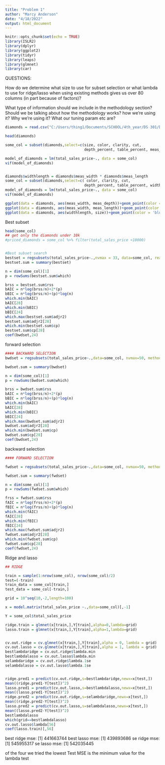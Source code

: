 ```yaml
---
title: "Problem 1"
author: "Marcy Anderson"
date: "4/18/2022"
output: html_document
---
```

```r
knitr::opts_chunk$set(echo = TRUE)
library(ISLR2) 
library(dplyr)
library(ggplot2)
library(tidyr)
library(leaps)
library(glmnet)
library(car)
```

QUESTIONS: 

How do we determine what size to use for subset selection or what lambda to use for ridge/lasso when using existing methods gives us over 80 columns (in part because of factors)?

What type of information should we include in the methodology section? Should we be talking about how the methodology works? how we're using it? Why we're using it? What our tuning param etc are? 




```r
diamonds = read.csv("C:/Users/thing1/Documents/SCHOOL/4th_year/DS 301/DS301FinalProject/diamonds.csv",header=TRUE)

head(diamonds)

some_col = subset(diamonds,select=c(size, color, clarity, cut, 
                                    depth_percent, table_percent, meas_width, meas_length, meas_depth, total_sales_price))

model_of_diamonds = lm(total_sales_price~., data = some_col)
vif(model_of_diamonds)


diamonds$widthlength = diamonds$meas_width * diamonds$meas_length
some_col = subset(diamonds,select=c( color, clarity, cut, 
                                    depth_percent, table_percent, widthlength, meas_depth, total_sales_price))
model_of_diamonds = lm(total_sales_price~., data = some_col)
vif(model_of_diamonds)

ggplot(data = diamonds, aes(meas_width, meas_depth))+geom_point(color = 'blue', alpha = 0.1)+facet_wrap(~shape)
ggplot(data = diamonds, aes(meas_width, meas_length))+geom_point(color = 'blue', alpha = 0.1)#+facet_wrap(~shape)
ggplot(data = diamonds, aes(widthlength, size))+geom_point(color = 'blue', alpha = 0.1)


```

Best subset
```r
head(some_col)
## get only the diamonds under 10k
#priced_diamonds = some_col %>% filter(total_sales_price <10000)


#Best subset search 
bestset = regsubsets(total_sales_price~.,nvmax = 33, data=some_col, really.big=T)
bestset.sum = summary(bestset)

n = dim(some_col)[1]
p = rowSums(bestset.sum$which)

brss = bestset.sum$rss
bAIC = n*log(brss/n)+2*(p)
bBIC = n*log(brss/n)+(p)*log(n)
which.min(bAIC)
bAIC[28]
which.min(bBIC)
bBIC[24]
which.max(bestset.sum$adjr2)
bestset.sum$adjr2[28]
which.min(bestset.sum$cp)
bestset.sum$cp[28]
coef(bwdset,24)
```

forward selection
```r
#### BACKWARD SELECTION
bwdset = regsubsets(total_sales_price~.,data=some_col, nvmax=50, method = "backward")

bwdset.sum = summary(bwdset)

n = dim(some_col)[1]
p = rowSums(bwdset.sum$which)

brss = bwdset.sum$rss
bAIC = n*log(brss/n)+2*(p)
bBIC = n*log(brss/n)+(p)*log(n)
which.min(bAIC)
bAIC[28]
which.min(bBIC)
bBIC[24]
which.max(bwdset.sum$adjr2)
bwdset.sum$adjr2[28]
which.min(bwdset.sum$cp)
bwdset.sum$cp[28]
coef(bwdset,24)
```

backward selection
```r
#### FORWARD SELECTION

fwdset = regsubsets(total_sales_price~.,data=some_col, nvmax=50, method = "forward")

fwdset.sum = summary(fwdset)

n = dim(some_col)[1]
p = rowSums(fwdset.sum$which)

frss = fwdset.sum$rss
fAIC = n*log(frss/n)+2*(p)
fBIC = n*log(frss/n)+(p)*log(n)
which.min(fAIC)
fAIC[28]
which.min(fBIC)
fBIC[24]
which.max(fwdset.sum$adjr2)
fwdset.sum$adjr2[28]
which.min(fwdset.sum$cp)
fwdset.sum$cp[28]
coef(fwdset,24)

```


Ridge and lasso

```r
## RIDGE

train = sample(1:nrow(some_col), nrow(some_col)/2)
test=(-train)
train_data = some_col[train,]
test_data = some_col[-train,]

grid = 10^seq(10,-2,length=100)

x = model.matrix(total_sales_price ~.,data=some_col)[,-1]

Y = some_col$total_sales_price

ridge.train = glmnet(x[train,],Y[train],alpha=0,lambda=grid)
lasso.train = glmnet(x[train,],Y[train],alpha=1,lambda=grid)


cv.out.ridge = cv.glmnet(x[train,],Y[train],alpha = 0, lambda = grid) 
cv.out.lasso = cv.glmnet(x[train,],Y[train],alpha = 1, lambda = grid) 
bestlambdaridge = cv.out.ridge$lambda.min
bestlambdalasso = cv.out.lasso$lambda.min
selambdaridge = cv.out.ridge$lambda.1se
selambdalasso = cv.out.lasso$lambda.1se


ridge.pred1 = predict(cv.out.ridge,s=bestlambdaridge,newx=x[test,])
mean((ridge.pred1-Y[test])^2)
lasso.pred1 = predict(cv.out.lasso,s=bestlambdalasso,newx=x[test,])
mean((lasso.pred1-Y[test])^2)
ridge.pred2 = predict(cv.out.ridge,s=selambdaridge,newx=x[test,])
mean((ridge.pred2-Y[test])^2)
lasso.pred2 = predict(cv.out.lasso,s=selambdalasso,newx=x[test,])
mean((lasso.pred2-Y[test])^2)
bestlambdalasso
which(grid==bestlambdalasso)
cv.out.lasso$lambda[56]
coef(lasso.train)[,56]


```
best ridge mse: [1] 441663744
best lasso mse: [1] 439893686
se ridge mse: [1] 545955317
se lasso mse: [1] 542035445

of the four we tried the lowest Test MSE is the minimum value for the lambda test
